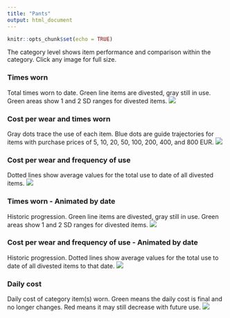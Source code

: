 ```yaml
---
title: "Pants"
output: html_document
---
```


```r
knitr::opts_chunk$set(echo = TRUE)

```

The category level shows item performance and comparison within the category. Click any image for full size.

### Times worn
Total times worn to date. Green line items are divested, gray still in use. Green areas show 1 and 2 SD ranges for divested items.
[![](https://www.dropbox.com/s/m6nztnz20hmubq0/Category-Pants-Times_used.png?raw=1)](https://www.dropbox.com/s/m6nztnz20hmubq0/Category-Pants-Times_used.png?raw=1)

### Cost per wear and times worn
Gray dots trace the use of each item. Blue dots are guide trajectories for items with purchase prices of 5, 10, 20, 50, 100, 200, 400, and 800 EUR.
[![](https://www.dropbox.com/s/d6jg6a7m9pu4f9v/Category-Pants-Cost_and_Cumulative_use.png?raw=1)](https://www.dropbox.com/s/d6jg6a7m9pu4f9v/Category-Pants-Cost_and_Cumulative_use.png?raw=1)

### Cost per wear and frequency of use
Dotted lines show average values for the total use to date of all divested items.
[![](https://www.dropbox.com/s/7i8k9jivdg0fbmd/Category-Pants.png?raw=1)](https://www.dropbox.com/s/7i8k9jivdg0fbmd/Category-Pants.png?raw=1)

### Times worn - Animated by date
Historic progression. Green line items are divested, gray still in use. Green areas show 1 and 2 SD ranges for divested items. 
![](https://www.dropbox.com/s/0stlyp89qx6li4g/Category-Pants-Times_used-animation.gif?raw=1)

### Cost per wear and frequency of use - Animated by date
Historic progression. Dotted lines show average values for the total use to date of all divested items to that date.
![](https://www.dropbox.com/s/5dd2c5t0hlt6bzw/Category-Pants-animation.gif?raw=1)

### Daily cost
Daily cost of category item(s) worn. Green means the daily cost is final and no longer changes. Red means it may still decrease with future use.
[![](https://www.dropbox.com/s/3u15xpbegqd15vi/Category-Pants-Daily_cost.png?raw=1)](https://www.dropbox.com/s/3u15xpbegqd15vi/Category-Pants-Daily_cost.png?raw=1)
